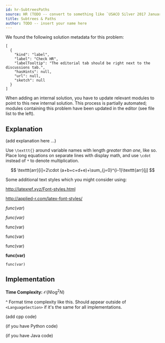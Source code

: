 ```yaml
---
id: hr-SubtreesPaths
source: HR (TODO -- convert to something like `USACO Silver 2017 January`)
title: Subtrees & Paths
author: TODO -- insert your name here
---
```


We found the following solution metadata for this problem:
```
[
  {
    "kind": "label",
    "label": "Check HR",
    "labelTooltip": "The editorial tab should be right next to the discussions tab.",
    "hasHints": null,
    "url": null,
    "sketch": null
  }
]
```

When adding an internal solution, you have to update relevant modules to point to this new internal solution. This process is partially automated; modules containing this problem have been updated in the editor (see file list to the left).

## Explanation

(add explanation here ...)

Use `\texttt{}` around variable names with length *greater than one*, like so. Place long equations on separate lines with display math, and use `\cdot` instead of `*` to denote multiplication.

$$
\texttt{arr}[i]=2\cdot (a+b+c+d+e)+\sum_{j=0}^{i-1}\texttt{arr}[j]
$$

Some additional text styles which you might consider using:

http://latexref.xyz/Font-styles.html

http://applied-r.com/latex-font-styles/

$func(var)$

$\textit{func(var)}$

$\textrm{func(var)}$

$\text{func(var)}$

$\textsf{func(var)}$

$\textbf{func(var)}$

$\texttt{func(var)}$

## Implementation

**Time Complexity:** $\mathcal{O}(N\log^2N)$

^ Format time complexity like this. Should appear outside of `<LanguageSection>` if it's the same for all implementations.

<LanguageSection>

<CPPSection>

(add cpp code)

</CPPSection>

<PySection>

(if you have Python code)

</PySection>

<JavaSection>

(if you have Java code)

</JavaSection>

</LanguageSection>